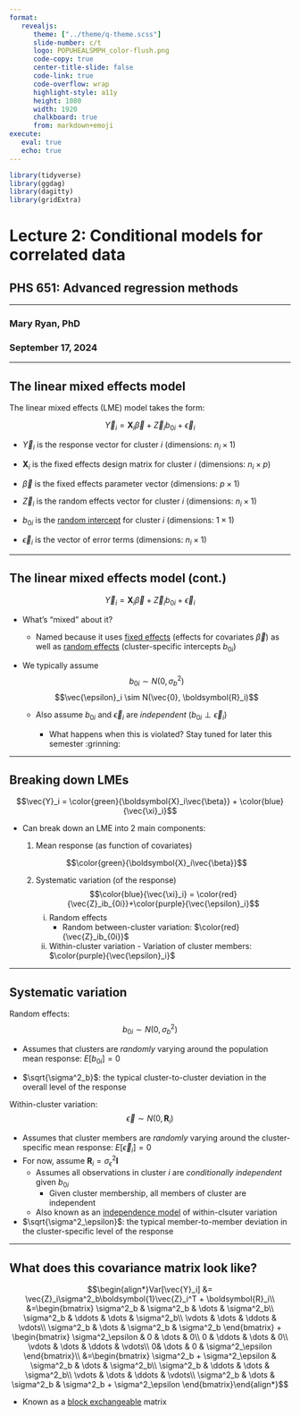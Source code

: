 ```yaml
---
format: 
   revealjs:
      theme: ["../theme/q-theme.scss"]
      slide-number: c/t
      logo: POPUHEALSMPH_color-flush.png
      code-copy: true
      center-title-slide: false
      code-link: true
      code-overflow: wrap
      highlight-style: a11y
      height: 1080
      width: 1920
      chalkboard: true
      from: markdown+emoji
execute: 
   eval: true
   echo: true
---
```

```r
library(tidyverse)
library(ggdag)
library(dagitty)
library(gridExtra)
```
<h1> Lecture 2: Conditional models for correlated data </h1>

<h2> PHS 651: Advanced regression methods </h2>

<hr>

<h3> Mary Ryan, PhD </h3>

<h3> September 17, 2024 </h3>

---

## The linear mixed effects model

The linear mixed effects (LME) model takes the form:

$$\vec{Y}_i = \boldsymbol{X}_i\vec{\beta} + \vec{Z}_ib_{0i}+\vec{\epsilon}_i$$

- $\vec{Y}_i$ is the response vector for cluster $i$ (dimensions: $n_i \times 1$)

- $\boldsymbol{X}_i$ is the fixed effects design matrix for cluster $i$ (dimensions: $n_i \times p$)

- $\vec{\beta}$ is the fixed effects parameter vector (dimensions: $p \times 1$)

- $\vec{Z}_i$ is the random effects vector for cluster $i$ (dimensions: $n_i \times 1$)

- $b_{0i}$ is the [random intercept]{.underline} for cluster $i$ (dimensions: $1\times 1$)

- $\vec{\epsilon}_i$ is the vector of error terms (dimensions: $n_i \times 1$)

---

## The linear mixed effects model (cont.)

$$\vec{Y}_i = \boldsymbol{X}_i\vec{\beta} + \vec{Z}_ib_{0i}+\vec{\epsilon}_i$$

- What's "mixed" about it?

   - Named because it uses [fixed effects]{.underline} (effects for covariates $\vec{\beta}$) as well as [random effects]{.underline} (cluster-specific intercepts $b_{0i}$)

- We typically assume
$$b_{0i} \sim N(0, \sigma^2_b)$$
$$\vec{\epsilon}_i \sim N(\vec{0}, \boldsymbol{R}_i)$$
   - Also assume $b_{0i}$ and $\vec{\epsilon}_i$ are *independent* ($b_{0i}\perp \vec{\epsilon}_i$)
   
      - What happens when this is violated? Stay tuned for later this semester :grinning:
   
---

## Breaking down LMEs

$$\vec{Y}_i = \color{green}{\boldsymbol{X}_i\vec{\beta}} + \color{blue}{\vec{\xi}_i}$$

- Can break down an LME into 2 main components:

   1. Mean response (as function of covariates)
   
   $$\color{green}{\boldsymbol{X}_i\vec{\beta}}$$
   
   2. Systematic variation (of the response)
   $$\color{blue}{\vec{\xi}_i} = \color{red}{\vec{Z}_ib_{0i}}+\color{purple}{\vec{\epsilon}_i}$$
         i. Random effects
            - Random between-cluster variation: $\color{red}{\vec{Z}_ib_{0i}}$
            
         ii. Within-cluster variation
            - Variation of cluster members: $\color{purple}{\vec{\epsilon}_i}$
            
---

## Systematic variation

Random effects:
$$b_{0i} \sim N(0, \sigma^2_b)$$

- Assumes that clusters are *randomly* varying around the population mean response: $E[b_{0i}]=0$

- $\sqrt{\sigma^2_b}$: the typical cluster-to-cluster deviation in the overall level of the response

Within-cluster variation:
$$\vec{\epsilon} \sim N(0, \boldsymbol{R}_i)$$

- Assumes that cluster members are *randomly* varying around the cluster-specific mean response: $E[\vec{\epsilon}_i]=0$
- For now, assume $\boldsymbol{R}_i = \sigma^2_\epsilon \boldsymbol{I}$
   - Assumes all observations in cluster $i$ are *conditionally independent* given $b_{0i}$
      - Given cluster membership, all members of cluster are independent
   - Also known as an [independence model]{.underline} of within-clsuter variation
- $\sqrt{\sigma^2_\epsilon}$: the typical member-to-member deviation in the cluster-specific level of the response

---

## What does this covariance matrix look like?

$$\begin{align*}Var[\vec{Y}_i] &= \vec{Z}_i\sigma^2_b\boldsymbol{1}\vec{Z}_i^T + \boldsymbol{R}_i\\
&=\begin{bmatrix}
\sigma^2_b & \sigma^2_b & \dots & \sigma^2_b\\
\sigma^2_b & \ddots & \dots & \sigma^2_b\\
\vdots & \dots & \ddots & \vdots\\
\sigma^2_b & \dots & \sigma^2_b & \sigma^2_b
\end{bmatrix} + \begin{bmatrix}
\sigma^2_\epsilon & 0 & \dots & 0\\
0 & \ddots & \dots & 0\\
\vdots & \dots & \ddots & \vdots\\
0& \dots & 0 & \sigma^2_\epsilon
\end{bmatrix}\\
&=\begin{bmatrix}
\sigma^2_b + \sigma^2_\epsilon & \sigma^2_b & \dots & \sigma^2_b\\
\sigma^2_b & \ddots & \dots & \sigma^2_b\\
\vdots & \dots & \ddots & \vdots\\
\sigma^2_b & \dots & \sigma^2_b & \sigma^2_b + \sigma^2_\epsilon
\end{bmatrix}\end{align*}$$

- Known as a [block exchangeable]{.underline} matrix


